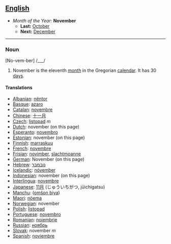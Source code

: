 == [[English]] ==
*''Month of the Year:'' '''November'''
**'''Last:''' [[October]]
**'''Next:''' [[December]]
----

===Noun===
[No-vem-ber] /___/

#November is the eleventh [[month]] in the Gregorian [[calendar]]. It has 30 [[day]]s.

====Translations====
*[[Albanian]]: [[nëntor]]
*[[Basque]]: [[azaro]]
*[[Catalan]]: [[novembre]]
*[[Chinese]]: [[十一月]]
*[[Czech]]: [[listopad]] ''m''
*[[Dutch]]: november (on this page)
*[[Esperanto]]: [[novembro]]
*[[Estonian]]: november (on this page)
*[[Finnish]]: [[marraskuu]]
*[[French]]: [[novembre]]
*[[Frisian]]: [[novimber]], [[slachtmoanne]]
*[[German]]: November (on this page)
*[[Hebrew]]: [[נובמבר]]
*[[Icelandic]]: [[nóvember]]
*[[Indonesian]]: november (on this page)
*[[Interlingua]]: [[novembre]]
*[[Japanese]]: [[11月]] (じゅういちがつ, jūichigatsu)
*[[Manchu]]: ([[omšon biya]])
*[[Maori]]: [[nöema]]
*[[Norwegian]]: november
*[[Polish]]: [[listopad]]
*[[Portuguese]]: [[novembro]]
*[[Romanian]]: [[noiembrie]]
*[[Russian]]: [[ноябрь]]
*[[Slovak]]: november ''m''
*[[Spanish]]: [[noviembre]]